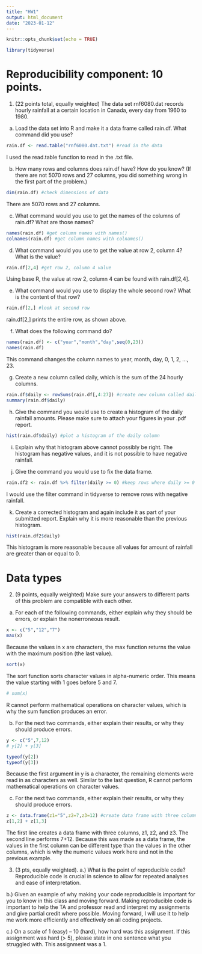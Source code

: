 ```yaml
---
title: "HW1"
output: html_document
date: "2023-01-12"
---
```


```r
knitr::opts_chunk$set(echo = TRUE)
```

```r
library(tidyverse)
```

# Reproducibility component: 10 points.
1. (22 points total, equally weighted) The data set rnf6080.dat records hourly rainfall at a certain location in Canada, every day from 1960 to 1980.
a. Load the data set into R and make it a data frame called rain.df. What command did you use?
```r
rain.df <- read.table("rnf6080.dat.txt") #read in the data
```

I used the read.table function to read in the .txt file.

b. How many rows and columns does rain.df have? How do you know? (If there are not 5070 rows and 27 columns, you did something wrong in the first part of the problem.)
```r
dim(rain.df) #check dimensions of data
```
There are 5070 rows and 27 columns. 

c. What command would you use to get the names of the columns of rain.df? What are those names?
```r
names(rain.df) #get column names with names()
colnames(rain.df) #get column names with colnames()
```

d. What command would you use to get the value at row 2, column 4? What is the value?
```r
rain.df[2,4] #get row 2, column 4 value
```
Using base R, the value at row 2, column 4 can be found with rain.df[2,4].

e. What command would you use to display the whole second row? What is the content of that row?
```r
rain.df[2,] #look at second row
```
rain.df[2,] prints the entire row, as shown above.

f. What does the following command do?
```r
names(rain.df) <- c("year","month","day",seq(0,23))
names(rain.df)
```
This command changes the column names to year, month, day, 0, 1, 2, ..., 23.

g. Create a new column called daily, which is the sum of the 24 hourly columns.
```r
rain.df$daily <- rowSums(rain.df[,4:27]) #create new column called dailey with sum of columns 4-27
summary(rain.df$daily)
```

h. Give the command you would use to create a histogram of the daily rainfall amounts. Please make sure to attach your figures in your .pdf report.
```r
hist(rain.df$daily) #plot a histogram of the daily column
```

i. Explain why that histogram above cannot possibly be right.
The histogram has negative values, and it is not possible to have negative rainfall.

j. Give the command you would use to fix the data frame.
```r
rain.df2 <- rain.df %>% filter(daily >= 0) #keep rows where daily >= 0
```
I would use the filter command in tidyverse to remove rows with negative rainfall.

k. Create a corrected histogram and again include it as part of your submitted report. Explain why it is more reasonable than the previous histogram.
```r
hist(rain.df2$daily)
```

This histogram is more reasonable because all values for amount of rainfall are greater than or equal to 0.

# Data types
2. (9 points, equally weighted) Make sure your answers to different parts of this problem are compatible with each other.
a. For each of the following commands, either explain why they should be errors, or explain the nonerroneous result.
```r
x <- c("5","12","7")
max(x)
```

Because the values in x are characters, the max function returns the value with the maximum position (the last value). 

```r
sort(x)
```

The sort function sorts character values in alpha-numeric order.  This means the value starting with 1 goes before 5 and 7.

```r
# sum(x)
```

R cannot perform mathematical operations on character values, which is why the sum function produces an error.

b. For the next two commands, either explain their results, or why they should produce errors.
```r
y <- c("5",7,12)
# y[2] + y[3]
```
```r
typeof(y[2])
typeof(y[3])
```
Because the first argument in y is a character, the remaining elements were read in as characters as well.  Similar to the last question, R cannot perform mathematical operations on character values.

c. For the next two commands, either explain their results, or why they should produce errors.
```r
z <- data.frame(z1="5",z2=7,z3=12) #create data frame with three columns
z[1,2] + z[1,3]
```

The first line creates a data frame with three columns, z1, z2, and z3. The second line performs 7+12.  Because this was made as a data frame, the values in the first column can be different type than the values in the other columns, which is why the numeric values work here and not in the previous example.

3. (3 pts, equally weighted).
a.) What is the point of reproducible code?
Reproducible code is crucial in science to allow for repeated analyses and ease of interpretation.

b.) Given an example of why making your code reproducible is important for you to know in this class and
moving forward.
Making reproducible code is important to help the TA and professor read and interpret my assignments and give partial credit where possible. Moving forward, I will use it to help me work more efficiently and effectively on all coding projects.

c.) On a scale of 1 (easy) – 10 (hard), how hard was this assignment. If this assignment was hard (> 5),
please state in one sentence what you struggled with.
This assignment was a 1.


